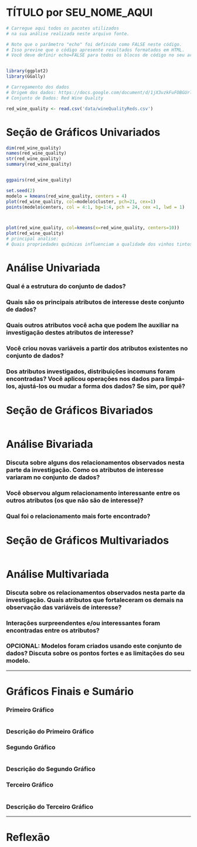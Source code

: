 TÍTULO por SEU_NOME_AQUI
========================================================

```r
# Carregue aqui todos os pacotes utilizados 
# na sua análise realizada neste arquivo fonte.

# Note que o parâmetro "echo" foi definido como FALSE neste código.
# Isso previne que o código apresente resultados formatados em HTML.
# Você deve definir echo=FALSE para todos os blocos de código no seu arquivo.


library(ggplot2)
library(GGally)
```

```r
# Carregamento dos dados
# Origem dos dados: https://docs.google.com/document/d/1jX3vzkFuFOBGUrlcQ_Lc3jEZVlC_2yyk3tFIbwAI5GQ/edit
# Conjunto de Dados: Red Wine Quality

red_wine_quality <- read.csv('data/wineQualityReds.csv')
```

# Seção de Gráficos Univariados
```r
dim(red_wine_quality)
names(red_wine_quality)
str(red_wine_quality)
summary(red_wine_quality)


ggpairs(red_wine_quality)

set.seed(2)
modelo = kmeans(red_wine_quality, centers = 4)
plot(red_wine_quality, col=modelo$cluster, pch=21, cex=1)
points(modelo$centers, col = 4:1, bg=1:4, pch = 24, cex =1, lwd = 1)



plot(red_wine_quality, col=kmeans(x=red_wine_quality, centers=10))
plot(red_wine_quality)
# principal analise:
# Quais propriedades químicas influenciam a qualidade dos vinhos tintos?


```

# Análise Univariada

### Qual é a estrutura do conjunto de dados?

### Quais são os principais atributos de interesse deste conjunto de dados?

### Quais outros atributos você acha que podem lhe auxiliar na investigação destes atributos de interesse?

### Você criou novas variáveis a partir dos atributos existentes no conjunto de dados?

### Dos atributos investigados, distribuições incomuns foram encontradas? Você aplicou operações nos dados para limpá-los, ajustá-los ou mudar a forma dos dados? Se sim, por quê?



# Seção de Gráficos Bivariados
```r

```

# Análise Bivariada

### Discuta sobre alguns dos relacionamentos observados nesta parte da investigação. Como os atributos de interesse variaram no conjunto de dados?

### Você observou algum relacionamento interessante entre os outros atributos (os que não são de interesse)?

### Qual foi o relacionamento mais forte encontrado?




# Seção de Gráficos Multivariados

```r

```

# Análise Multivariada

### Discuta sobre os relacionamentos observados nesta parte da investigação. Quais atributos que fortaleceram os demais na observação das variáveis de interesse?

### Interações surpreendentes e/ou interessantes foram encontradas entre os atributos?

### OPCIONAL: Modelos foram criados usando este conjunto de dados? Discuta sobre os pontos fortes e as limitações do seu modelo.

------

# Gráficos Finais e Sumário

### Primeiro Gráfico
```r

```

### Descrição do Primeiro Gráfico


### Segundo Gráfico
```r

```

### Descrição do Segundo Gráfico


### Terceiro Gráfico
```r

```

### Descrição do Terceiro Gráfico

------

# Reflexão


